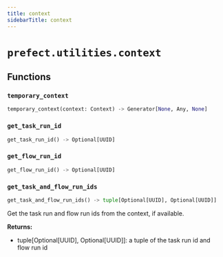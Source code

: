 ```yaml
---
title: context
sidebarTitle: context
---
```


# `prefect.utilities.context`

## Functions

### `temporary_context`

```python
temporary_context(context: Context) -> Generator[None, Any, None]
```

### `get_task_run_id`

```python
get_task_run_id() -> Optional[UUID]
```

### `get_flow_run_id`

```python
get_flow_run_id() -> Optional[UUID]
```

### `get_task_and_flow_run_ids`

```python
get_task_and_flow_run_ids() -> tuple[Optional[UUID], Optional[UUID]]
```


Get the task run and flow run ids from the context, if available.

**Returns:**
- tuple\[Optional\[UUID], Optional\[UUID]]: a tuple of the task run id and flow run id

